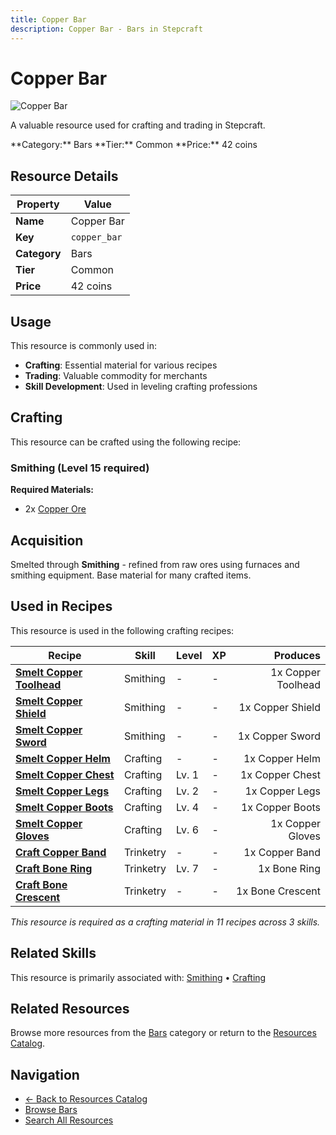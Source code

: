 ```yaml
---
title: Copper Bar
description: Copper Bar - Bars in Stepcraft
---
```


# Copper Bar

<div className="flex items-start gap-6 mb-8">
  <div className="flex-shrink-0">
    <img src="/assets/resources/smithing/copper_bar.png" alt="Copper Bar" className="w-24 h-24 border rounded-lg" />
  </div>
  <div className="flex-1">
    <div className="space-y-2">
      <p className="text-lg text-muted-foreground">A valuable resource used for crafting and trading in Stepcraft.</p>
      <div className="flex flex-wrap gap-4 text-sm">
        <span className="px-2 py-1 bg-blue-100 dark:bg-blue-900 rounded-md">
          **Category:** Bars
        </span>
        <span className="px-2 py-1 bg-gray-100 dark:bg-gray-900 rounded-md">
          **Tier:** Common
        </span>
        <span className="px-2 py-1 bg-green-100 dark:bg-green-900 rounded-md">
          **Price:** 42 coins
        </span>
      </div>
    </div>
  </div>
</div>

## Resource Details

| Property | Value |
|----------|-------|
| **Name** | Copper Bar |
| **Key** | `copper_bar` |
| **Category** | Bars |
| **Tier** | Common |
| **Price** | 42 coins |


## Usage

This resource is commonly used in:

- **Crafting**: Essential material for various recipes
- **Trading**: Valuable commodity for merchants
- **Skill Development**: Used in leveling crafting professions



## Crafting

This resource can be crafted using the following recipe:

### Smithing (Level 15 required)

**Required Materials:**
- 2x [Copper Ore](/docs/resources/individual/copper_ore)





## Acquisition

Smelted through **Smithing** - refined from raw ores using furnaces and smithing equipment. Base material for many crafted items.


## Used in Recipes

This resource is used in the following crafting recipes:

| Recipe | Skill | Level | XP | Produces |
|--------|-------|-------|----|---------:|
| **[Smelt Copper Toolhead](/docs/resources/individual/copper_toolhead)** | Smithing | - | - | 1x Copper Toolhead |
| **[Smelt Copper Shield](/docs/items/individual/copper_shield)** | Smithing | - | - | 1x Copper Shield |
| **[Smelt Copper Sword](/docs/items/individual/copper_sword)** | Smithing | - | - | 1x Copper Sword |
| **[Smelt Copper Helm](/docs/items/individual/copper_helm)** | Crafting | - | - | 1x Copper Helm |
| **[Smelt Copper Chest](/docs/items/individual/copper_chest)** | Crafting | Lv. 1 | - | 1x Copper Chest |
| **[Smelt Copper Legs](/docs/items/individual/copper_legs)** | Crafting | Lv. 2 | - | 1x Copper Legs |
| **[Smelt Copper Boots](/docs/items/individual/copper_boots)** | Crafting | Lv. 4 | - | 1x Copper Boots |
| **[Smelt Copper Gloves](/docs/items/individual/copper_gloves)** | Crafting | Lv. 6 | - | 1x Copper Gloves |
| **[Craft Copper Band](/docs/items/individual/copper_band)** | Trinketry | - | - | 1x Copper Band |
| **[Craft Bone Ring](/docs/items/individual/bone_ring)** | Trinketry | Lv. 7 | - | 1x Bone Ring |
| **[Craft Bone Crescent](/docs/resources/individual/bone_crescent)** | Trinketry | - | - | 1x Bone Crescent |

*This resource is required as a crafting material in 11 recipes across 3 skills.*


## Related Skills

This resource is primarily associated with: [Smithing](/docs/skills/individual/smithing) • [Crafting](/docs/skills/individual/crafting)

## Related Resources

Browse more resources from the [Bars](/docs/resources#bars) category or return to the [Resources Catalog](/docs/resources).

## Navigation

- [← Back to Resources Catalog](/docs/resources)
- [Browse Bars](/docs/resources#bars)
- [Search All Resources](/search)
